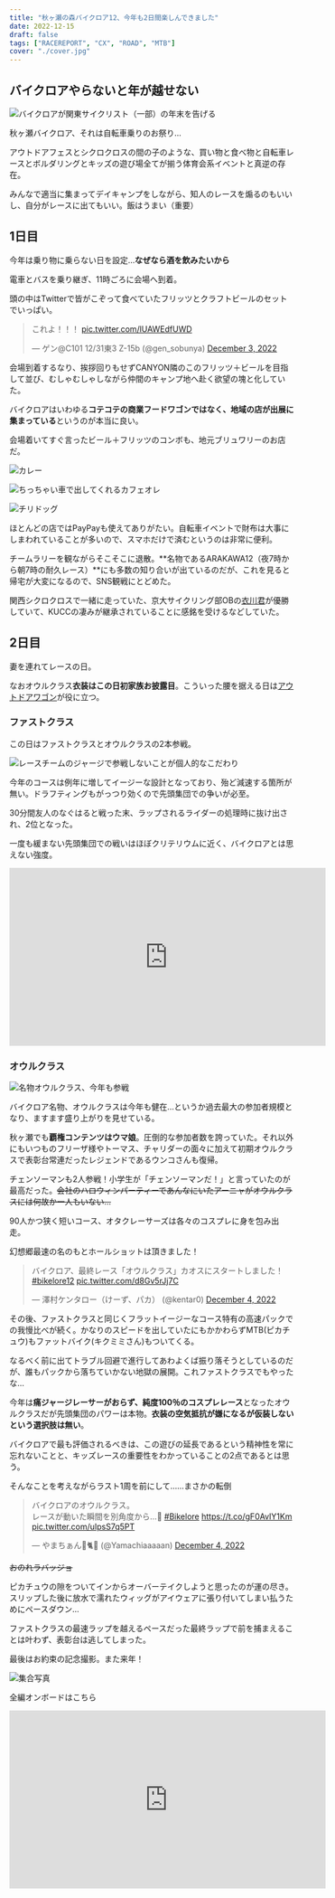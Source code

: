 ```yaml
---
title: "秋ヶ瀬の森バイクロア12、今年も2日間楽しんできました"
date: 2022-12-15
draft: false
tags: ["RACEREPORT", "CX", "ROAD", "MTB"]
cover: "./cover.jpg"
---
```


## バイクロアやらないと年が越せない

![バイクロアが関東サイクリスト（一部）の年末を告げる](./cover.jpg)

秋ヶ瀬バイクロア、それは自転車乗りのお祭り…

アウトドアフェスとシクロクロスの間の子のような、買い物と食べ物と自転車レースとボルダリングとキッズの遊び場全てが揃う体育会系イベントと真逆の存在。

みんなで適当に集まってデイキャンプをしながら、知人のレースを煽るのもいいし、自分がレースに出てもいい。飯はうまい（重要）

## 1日目

今年は乗り物に乗らない日を設定…**なぜなら酒を飲みたいから**

電車とバスを乗り継ぎ、11時ごろに会場へ到着。

頭の中はTwitterで皆がこぞって食べていたフリッツとクラフトビールのセットでいっぱい。

<blockquote class="twitter-tweet"><p lang="ja" dir="ltr">これよ！！！ <a href="https://t.co/lUAWEdfUWD">pic.twitter.com/lUAWEdfUWD</a></p>&mdash; ゲン@C101 12/31東3 Z-15b (@gen_sobunya) <a href="https://twitter.com/gen_sobunya/status/1598873640392880129?ref_src=twsrc%5Etfw">December 3, 2022</a></blockquote>

会場到着するなり、挨拶回りもせずCANYON隣のこのフリッツ＋ビールを目指して並び、むしゃむしゃしながら仲間のキャンプ地へ赴く欲望の塊と化していた。

バイクロアはいわゆる**コテコテの商業フードワゴンではなく、地域の店が出展に集まっている**というのが本当に良い。

会場着いてすぐ言ったビール＋フリッツのコンボも、地元ブリュワリーのお店だ。

![カレー](./curry.jpg)

![ちっちゃい車で出してくれるカフェオレ](./cafe.jpg)

![チリドッグ](./hotdog.jpg)

ほとんどの店ではPayPayも使えてありがたい。自転車イベントで財布は大事にしまわれていることが多いので、スマホだけで済むというのは非常に便利。

チームラリーを観ながらそこそこに退散。**名物であるARAKAWA12（夜7時から朝7時の耐久レース）**にも多数の知り合いが出ているのだが、これを見ると帰宅が大変になるので、SNS観戦にとどめた。

関西シクロクロスで一緒に走っていた、京大サイクリング部OBの[衣川君](https://twitter.com/kinugawayoshiki)が優勝していて、KUCCの凄みが継承されていることに感銘を受けるなどしていた。

## 2日目

妻を連れてレースの日。

なおオウルクラス**衣装はこの日初家族お披露目**。こういった腰を据える日は[アウトドアワゴン](https://amzn.to/3WODID8)が役に立つ。

<Amzn asin="B08P729HZ4" />

### ファストクラス

この日はファストクラスとオウルクラスの2本参戦。

![レースチームのジャージで参戦しないことが個人的なこだわり](./fast.jpg)

今年のコースは例年に増してイージーな設計となっており、殆ど減速する箇所が無い。ドラフティングもがっつり効くので先頭集団での争いが必至。

30分間友人のなぐはると戦った末、ラップされるライダーの処理時に抜け出され、2位となった。

一度も緩まない先頭集団での戦いはほぼクリテリウムに近く、バイクロアとは思えない強度。

<iframe width="560" height="315" src="https://www.youtube.com/embed/Si0c9Fcpiko" title="YouTube video player" frameborder="0" allow="accelerometer; autoplay; clipboard-write; encrypted-media; gyroscope; picture-in-picture" allowfullscreen></iframe>

### オウルクラス

![名物オウルクラス、今年も参戦](./owl_start.jpg)

バイクロア名物、オウルクラスは今年も健在…というか過去最大の参加者規模となり、ますます盛り上がりを見せている。

秋ヶ瀬でも**覇権コンテンツはウマ娘**。圧倒的な参加者数を誇っていた。それ以外にもいつものフリーザ様やトーマス、チャリダーの面々に加えて初期オウルクラスで表彰台常連だったレジェンドであるウンコさんも復帰。

チェンソーマンも2人参戦！小学生が「チェンソーマンだ！」と言っていたのが最高だった。~~会社のハロウィンパーティーであんなにいたアーニャがオウルクラスには何故か一人もいない…~~

90人かつ狭く短いコース、オタクレーサーズは各々のコスプレに身を包み出走。

幻想郷最速の名のもとホールショットは頂きました！

<blockquote class="twitter-tweet"><p lang="ja" dir="ltr">バイクロア、最終レース「オウルクラス」カオスにスタートしました！<a href="https://twitter.com/hashtag/bikelore12?src=hash&amp;ref_src=twsrc%5Etfw">#bikelore12</a> <a href="https://t.co/d8Gv5rJj7C">pic.twitter.com/d8Gv5rJj7C</a></p>&mdash; 澤村ケンタロー（けーず、パカ） (@kentar0) <a href="https://twitter.com/kentar0/status/1599286469830774784?ref_src=twsrc%5Etfw">December 4, 2022</a></blockquote>

その後、ファストクラスと同じくフラットイージーなコース特有の高速パックでの我慢比べが続く。かなりのスピードを出していたにもかかわらずMTB(ピカチュウ)もファットバイク(キクミミさん)もついてくる。

なるべく前に出てトラブル回避で進行してあわよくば振り落そうとしているのだが、誰もパックから落ちていかない地獄の展開。これファストクラスでもやったな…

今年は**痛ジャージレーサーがおらず、純度100％のコスプレレース**となったオウルクラスだが先頭集団のパワーは本物。**衣装の空気抵抗が嫌になるが仮装しないという選択肢は無い**。

バイクロアで最も評価されるべきは、この遊びの延長であるという精神性を常に忘れないことと、キッズレースの重要性をわかっていることの2点であるとは思う。

そんなことを考えながらラスト1周を前にして……まさかの転倒

<blockquote class="twitter-tweet"><p lang="ja" dir="ltr">バイクロアのオウルクラス。<br />レースが動いた瞬間を別角度から…🎥 <a href="https://twitter.com/hashtag/Bikelore?src=hash&amp;ref_src=twsrc%5Etfw">#Bikelore</a> <a href="https://t.co/gF0AvIY1Km">https://t.co/gF0AvIY1Km</a> <a href="https://t.co/uIpsS7q5PT">pic.twitter.com/uIpsS7q5PT</a></p>&mdash; やまちぁん💐🐈🐾 (@Yamachiaaaaan) <a href="https://twitter.com/Yamachiaaaaan/status/1599546442531864576?ref_src=twsrc%5Etfw">December 4, 2022</a></blockquote>

~~おのれラバッジョ~~

ピカチュウの隙をついてインからオーバーテイクしようと思ったのが運の尽き。スリップした後に放水で濡れたウィッグがアイウェアに張り付いてしまい払うためにペースダウン…

ファストクラスの最速ラップを越えるペースだった最終ラップで前を捕まえることは叶わず、表彰台は逃してしまった。

最後はお約束の記念撮影。また来年！

![集合写真](./owl_finish.jpg)

全編オンボードはこちら

<iframe width="560" height="315" src="https://www.youtube.com/embed/iffYlkvmAxo" title="YouTube video player" frameborder="0" allow="accelerometer; autoplay; clipboard-write; encrypted-media; gyroscope; picture-in-picture" allowfullscreen></iframe>
